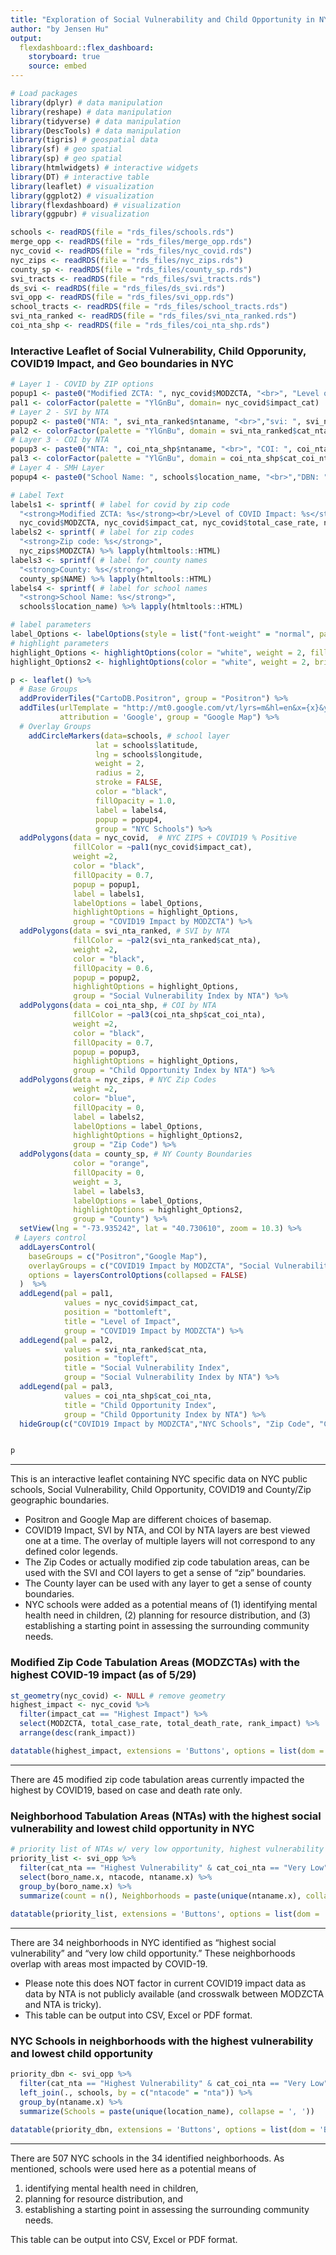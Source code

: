 ```yaml
---
title: "Exploration of Social Vulnerability and Child Opportunity in NYC in the context of COVID19 and Racial Injustice"
author: "by Jensen Hu"
output: 
  flexdashboard::flex_dashboard:
    storyboard: true
    source: embed
---
```


```r
# Load packages
library(dplyr) # data manipulation
library(reshape) # data manipulation
library(tidyverse) # data manipulation
library(DescTools) # data manipulation
library(tigris) # geospatial data
library(sf) # geo spatial
library(sp) # geo spatial
library(htmlwidgets) # interactive widgets
library(DT) # interactive table
library(leaflet) # visualization
library(ggplot2) # visualization
library(flexdashboard) # visualization
library(ggpubr) # visualization

schools <- readRDS(file = "rds_files/schools.rds")
merge_opp <- readRDS(file = "rds_files/merge_opp.rds")
nyc_covid <- readRDS(file = "rds_files/nyc_covid.rds")
nyc_zips <- readRDS(file = "rds_files/nyc_zips.rds")
county_sp <- readRDS(file = "rds_files/county_sp.rds")
svi_tracts <- readRDS(file = "rds_files/svi_tracts.rds")
ds_svi <- readRDS(file = "rds_files/ds_svi.rds")
svi_opp <- readRDS(file = "rds_files/svi_opp.rds")
school_tracts <- readRDS(file = "rds_files/school_tracts.rds")
svi_nta_ranked <- readRDS(file = "rds_files/svi_nta_ranked.rds")
coi_nta_shp <- readRDS(file = "rds_files/coi_nta_shp.rds")
```


### Interactive Leaflet of Social Vulnerability, Child Opporunity, COVID19 Impact, and Geo boundaries in NYC

```r
# Layer 1 - COVID by ZIP options
popup1 <- paste0("Modified ZCTA: ", nyc_covid$MODZCTA, "<br>", "Level of COVID Impact: ", nyc_covid$impact_cat, "<br>", "Case Rate: ", nyc_covid$total_case_rate, "<br>", "Death Rate: ", nyc_covid$total_death_rate)
pal1 <- colorFactor(palette = "YlGnBu", domain= nyc_covid$impact_cat)
# Layer 2 - SVI by NTA
popup2 <- paste0("NTA: ", svi_nta_ranked$ntaname, "<br>","svi: ", svi_nta_ranked$cat_nta)
pal2 <- colorFactor(palette = "YlGnBu", domain = svi_nta_ranked$cat_nta)
# Layer 3 - COI by NTA
popup3 <- paste0("NTA: ", coi_nta_shp$ntaname, "<br>", "COI: ", coi_nta_shp$cat_coi_nta)
pal3 <- colorFactor(palette = "YlGnBu", domain = coi_nta_shp$cat_coi_nta, reverse = TRUE)
# Layer 4 - SMH Layer
popup4 <- paste0("School Name: ", schools$location_name, "<br>","DBN: ", schools$system_code, "<br>","Address: ", schools$primary_address_line_1)

# Label Text
labels1 <- sprintf( # label for covid by zip code
  "<strong>Modified ZCTA: %s</strong><br/>Level of COVID Impact: %s</strong><br/>Case Rate: %s</strong><br/>Death Rate: %s",
  nyc_covid$MODZCTA, nyc_covid$impact_cat, nyc_covid$total_case_rate, nyc_covid$total_death_rate) %>% lapply(htmltools::HTML)
labels2 <- sprintf( # label for zip codes
  "<strong>Zip code: %s</strong>",
  nyc_zips$MODZCTA) %>% lapply(htmltools::HTML)
labels3 <- sprintf( # label for county names
  "<strong>County: %s</strong>",
  county_sp$NAME) %>% lapply(htmltools::HTML)
labels4 <- sprintf( # label for school names
  "<strong>School Name: %s</strong>",
  schools$location_name) %>% lapply(htmltools::HTML)

# label parameters
label_Options <- labelOptions(style = list("font-weight" = "normal", padding = "3px 8px"), textsize = "15px", direction = "auto")
# highlight parameters
highlight_Options <- highlightOptions(color = "white", weight = 2, fillOpacity = 0.9, bringToFront = TRUE)
highlight_Options2 <- highlightOptions(color = "white", weight = 2, bringToFront = TRUE)

p <- leaflet() %>%
  # Base Groups 
  addProviderTiles("CartoDB.Positron", group = "Positron") %>%  
  addTiles(urlTemplate = "http://mt0.google.com/vt/lyrs=m&hl=en&x={x}&y={y}&z={z}&s=Ga",
           attribution = 'Google', group = "Google Map") %>%
  # Overlay Groups
    addCircleMarkers(data=schools, # school layer
                   lat = schools$latitude,
                   lng = schools$longitude,
                   weight = 2,
                   radius = 2,
                   stroke = FALSE,
                   color = "black",
                   fillOpacity = 1.0,
                   label = labels4,
                   popup = popup4,
                   group = "NYC Schools") %>%
  addPolygons(data = nyc_covid,  # NYC ZIPS + COVID19 % Positive
              fillColor = ~pal1(nyc_covid$impact_cat),
              weight =2,
              color = "black",
              fillOpacity = 0.7,
              popup = popup1,
              label = labels1,
              labelOptions = label_Options,
              highlightOptions = highlight_Options,
              group = "COVID19 Impact by MODZCTA") %>%
  addPolygons(data = svi_nta_ranked, # SVI by NTA
              fillColor = ~pal2(svi_nta_ranked$cat_nta),
              weight =2,
              color = "black",
              fillOpacity = 0.6,
              popup = popup2,
              highlightOptions = highlight_Options,
              group = "Social Vulnerability Index by NTA") %>% 
  addPolygons(data = coi_nta_shp, # COI by NTA
              fillColor = ~pal3(coi_nta_shp$cat_coi_nta),
              weight =2,
              color = "black",
              fillOpacity = 0.7,
              popup = popup3,
              highlightOptions = highlight_Options,
              group = "Child Opportunity Index by NTA") %>% 
  addPolygons(data = nyc_zips, # NYC Zip Codes
              weight =2,
              color= "blue",
              fillOpacity = 0, 
              label = labels2,
              labelOptions = label_Options,
              highlightOptions = highlight_Options2,
              group = "Zip Code") %>%
  addPolygons(data = county_sp, # NY County Boundaries
              color = "orange", 
              fillOpacity = 0, 
              weight = 3, 
              label = labels3,
              labelOptions = label_Options,
              highlightOptions = highlight_Options2,
              group = "County") %>%
  setView(lng = "-73.935242", lat = "40.730610", zoom = 10.3) %>% 
 # Layers control
  addLayersControl(
    baseGroups = c("Positron","Google Map"),
    overlayGroups = c("COVID19 Impact by MODZCTA", "Social Vulnerability Index by NTA", "Child Opportunity Index by NTA", "NYC Schools", "Zip Code", "County"),
    options = layersControlOptions(collapsed = FALSE)
  )  %>%
  addLegend(pal = pal1, 
            values = nyc_covid$impact_cat, 
            position = "bottomleft", 
            title = "Level of Impact",
            group = "COVID19 Impact by MODZCTA") %>% 
  addLegend(pal = pal2,
            values = svi_nta_ranked$cat_nta,
            position = "topleft",
            title = "Social Vulnerability Index",
            group = "Social Vulnerability Index by NTA") %>% 
  addLegend(pal = pal3,
            values = coi_nta_shp$cat_coi_nta,
            title = "Child Opportunity Index",
            group = "Child Opportunity Index by NTA") %>% 
  hideGroup(c("COVID19 Impact by MODZCTA","NYC Schools", "Zip Code", "County", "Child Opportunity Index by NTA"))


p

```

***
This is an interactive leaflet containing NYC specific data on NYC public schools, Social Vulnerability, Child Opportunity, COVID19 and County/Zip geographic boundaries.  

-  Positron and Google Map are different choices of basemap.   
-  COVID19 Impact, SVI by NTA, and COI by NTA layers are best viewed one at a time. The overlay of multiple layers will not correspond to any defined color legends.
-  The Zip Codes or actually modified zip code tabulation areas, can be used with the SVI and COI layers to get a sense of "zip" boundaries.    
-  The County layer can be used with any layer to get a sense of county boundaries.  
-  NYC schools were added as a potential means of (1) identifying mental health need in children, (2) planning for resource distribution, and (3) establishing a starting point in assessing the surrounding community needs.

### Modified Zip Code Tabulation Areas (MODZCTAs) with the highest COVID-19 impact (as of 5/29)

```r
st_geometry(nyc_covid) <- NULL # remove geometry 
highest_impact <- nyc_covid %>% 
  filter(impact_cat == "Highest Impact") %>% 
  select(MODZCTA, total_case_rate, total_death_rate, rank_impact) %>% 
  arrange(desc(rank_impact))

datatable(highest_impact, extensions = 'Buttons', options = list(dom = 'Bfrtip',buttons = list(extend = 'collection', buttons = c('csv', 'excel', 'pdf'), text = 'Download')))
```

***
There are 45 modified zip code tabulation areas currently impacted the highest by COVID19, based on case and death rate only. 


### Neighborhood Tabulation Areas (NTAs) with the highest social vulnerability and lowest child opportunity in NYC

```r
# priority list of NTAs w/ very low opportunity, highest vulnerability
priority_list <- svi_opp %>% 
  filter(cat_nta == "Highest Vulnerability" & cat_coi_nta == "Very Low") %>% 
  select(boro_name.x, ntacode, ntaname.x) %>% 
  group_by(boro_name.x) %>% 
  summarize(count = n(), Neighborhoods = paste(unique(ntaname.x), collapse = ', '))
  
datatable(priority_list, extensions = 'Buttons', options = list(dom = 'Bfrtip',buttons = list(extend = 'collection', buttons = c('csv', 'excel', 'pdf'), text = 'Download')))
```

***
There are 34 neighborhoods in NYC identified as "highest social vulnerability" and "very low child opportunity." These neighborhoods overlap with areas most impacted by COVID-19.   

-  Please note this does NOT factor in current COVID19 impact data as data by NTA is not publicly available (and crosswalk between MODZCTA and NTA is tricky).   
-  This table can be output into CSV, Excel or PDF format.


### NYC Schools in neighborhoods with the highest vulnerability and lowest child opportunity
```r
priority_dbn <- svi_opp %>% 
  filter(cat_nta == "Highest Vulnerability" & cat_coi_nta == "Very Low") %>% 
  left_join(., schools, by = c("ntacode" = "nta")) %>% 
  group_by(ntaname.x) %>% 
  summarize(Schools = paste(unique(location_name), collapse = ', '))

datatable(priority_dbn, extensions = 'Buttons', options = list(dom = 'Bfrtip',buttons = list(extend = 'collection', buttons = c('csv', 'excel', 'pdf'), text = 'Download')))
```

***
There are 507 NYC schools in the 34 identified neighborhoods. As mentioned, schools were used here as a potential means of    

(1) identifying mental health need in children,  
(2) planning for resource distribution, and  
(3) establishing a starting point in assessing the surrounding community needs.     

This table can be output into CSV, Excel or PDF format.
